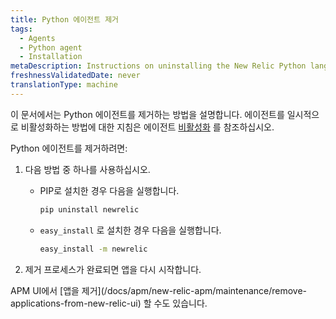 ```yaml
---
title: Python 에이전트 제거
tags:
  - Agents
  - Python agent
  - Installation
metaDescription: Instructions on uninstalling the New Relic Python language agent.
freshnessValidatedDate: never
translationType: machine
---
```


이 문서에서는 Python 에이전트를 제거하는 방법을 설명합니다. 에이전트를 일시적으로 비활성화하는 방법에 대한 지침은 에이전트 [비활성화](/docs/agents/manage-apm-agents/installation/disable-apm-agent#python) 를 참조하십시오.

Python 에이전트를 제거하려면:

1. 다음 방법 중 하나를 사용하십시오.

   * PIP로 설치한 경우 다음을 실행합니다.

     ```sh
     pip uninstall newrelic
     ```

   * `easy_install` 로 설치한 경우 다음을 실행합니다.

     ```sh
     easy_install -m newrelic
     ```

2. 제거 프로세스가 완료되면 앱을 다시 시작합니다.

<Callout variant="tip">
  APM UI에서 [앱을 제거](/docs/apm/new-relic-apm/maintenance/remove-applications-from-new-relic-ui) 할 수도 있습니다.
</Callout>